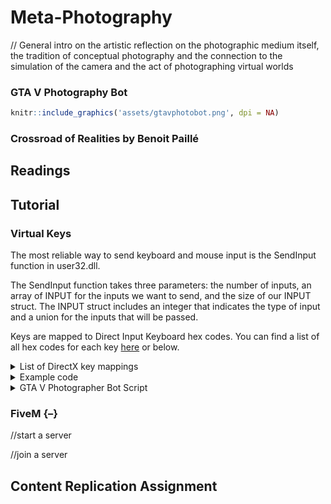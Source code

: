 # Meta-Photography

// General intro on the artistic reflection on the photographic medium itself, the tradition of conceptual photography and the connection to the simulation of the camera and the act of photographing virtual worlds

### GTA V Photography Bot {-}

```r
knitr::include_graphics('assets/gtavphotobot.png', dpi = NA)
```


### Crossroad of Realities by Benoit Paillé {-}


## Readings {-}

## Tutorial {-}

### Virtual Keys {-}

The most reliable way to send keyboard and mouse input is the SendInput function in user32.dll. 

The SendInput function takes three parameters: the number of inputs, an array of INPUT for the inputs we want to send, and the size of our INPUT struct. The INPUT struct includes an integer that indicates the type of input and a union for the inputs that will be passed. 

Keys are mapped to Direct Input Keyboard hex codes. You can find a list of all hex codes for each key [here](http://www.flint.jp/misc/?q=dik&lang=en) or below.

<details>
  <summary>List of DirectX key mappings</summary>

```
Value	Macro	      Symbol
------------------------
0x01	DIK_ESCAPE  Esc	
0x02	DIK_1	      1	
0x03	DIK_2	      2	
0x04	DIK_3	      3	
0x05	DIK_4	      4	
0x06	DIK_5	      5	
0x07	DIK_6	      6	
0x08	DIK_7	      7	
0x09	DIK_8	      8	
0x0A	DIK_9	      9	
0x0B	DIK_0	      0	
0x0C	DIK_MINUS	  -	
0x0D	DIK_EQUALS	=	
0x0E	DIK_BACK	  Back Space	
0x0F	DIK_TAB	    Tab	
0x10	DIK_Q	      Q	
0x11	DIK_W	      W	
0x12	DIK_E	      E	
0x13	DIK_R	      R	
0x14	DIK_T	      T	
0x15	DIK_Y	      Y	
0x16	DIK_U	      U	
0x17	DIK_I	      I	
0x18	DIK_O	      O	
0x19	DIK_P	      P	
0x1A	DIK_LBRACKET  [	
0x1B	DIK_RBRACKET  ]	
0x1C	DIK_RETURN	Enter	
0x1D	DIK_LContol	Ctrl (Left)	
0x1E	DIK_A	      A	
0x1F	DIK_S	      S	
0x20	DIK_D	      D	
0x21	DIK_F	      F	
0x22	DIK_G	      G	
0x23	DIK_H	      H	
0x24	DIK_J	      J	
0x25	DIK_K	      K	
0x26	DIK_L	      L	
0x27	DIK_SEMICOLON	;	
0x28	DIK_APOSTROPHE	'	
0x29	DIK_GRAVE	  `	
0x2A	DIK_LSHIFT	Shift (Left)	
0x2B	DIK_BACKSLASH	\	
0x2C	DIK_Z	      Z	
0x2D	DIK_X	      X	
0x2E	DIK_C	      C	
0x2F	DIK_V	      V	
0x30	DIK_B	      B	
0x31	DIK_N	      N	
0x32	DIK_M	      M	
0x33	DIK_COMMA	  ,	
0x34	DIK_PERIOD	.	
0x35	DIK_SLASH	  /	
0x36	DIK_RSHIFT	Shift (Right)	
0x37	DIK_MULTIPLY	* (Numpad)	
0x38	DIK_LMENU	  Alt (Left)	
0x39	DIK_SPACE	  Space	
0x3A	DIK_CAPITAL	Caps Lock
0x3B	DIK_F1	    F1	
0x3C	DIK_F2	    F2	
0x3D	DIK_F3	    F3	
0x3E	DIK_F4	    F4	
0x3F	DIK_F5	    F5	
0x40	DIK_F6	    F6	
0x41	DIK_F7	    F7	
0x42	DIK_F8	    F8	
0x43	DIK_F9	    F9	
0x44	DIK_F10	    F10	
0x45	DIK_NUMLOCK	Num Lock	
0x46	DIK_SCROLL	Scroll Lock	
0x47	DIK_NUMPAD7	7 (Numpad)	
0x48	DIK_NUMPAD8	8 (Numpad)	
0x49	DIK_NUMPAD9	9 (Numpad)	
0x4A	DIK_SUBTRACT  - (Numpad)	
0x4B	DIK_NUMPAD4	4 (Numpad)	
0x4C	DIK_NUMPAD5	5 (Numpad)	
0x4D	DIK_NUMPAD6	6 (Numpad)	
0x4E	DIK_ADD	    + (Numpad)	
0x4F	DIK_NUMPAD1	1 (Numpad)	
0x50	DIK_NUMPAD2	2 (Numpad)	
0x51	DIK_NUMPAD3	3 (Numpad)	
0x52	DIK_NUMPAD0	0 (Numpad)	
0x53	DIK_DECIMAL	. (Numpad)	
0x57	DIK_F11	    F11	
0x58	DIK_F12	    F12	
0x64	DIK_F13	    F13	(NEC PC-98)
0x65	DIK_F14	    F14	(NEC PC-98)
0x66	DIK_F15	    F15	(NEC PC-98)
0x70	DIK_KANA	  Kana	Japenese Keyboard
0x79	DIK_CONVERT	Convert	Japenese Keyboard
0x7B	DIK_NOCONVERT	No Convert	Japenese Keyboard
0x7D	DIK_YEN	    ¥	  Japenese Keyboard
0x8D	DIK_NUMPADEQUALS	=	NEC PC-98
0x90	DIK_CIRCUMFLEX	^	Japenese Keyboard
0x91	DIK_AT	    @	NEC PC-98
0x92	DIK_COLON	  :	NEC PC-98
0x93	DIK_UNDERLINE	_	NEC PC-98
0x94	DIK_KANJI	  Kanji	Japenese Keyboard
0x95	DIK_STOP	  Stop	NEC PC-98
0x96	DIK_AX	    (Japan AX)	
0x97	DIK_UNLABELED	(J3100)	
0x9C	DIK_NUMPADENTER	Enter (Numpad)	
0x9D	DIK_RCONTROL	Ctrl (Right)	
0xB3	DIK_NUMPADCOMMA	, (Numpad)	NEC PC-98
0xB5	DIK_DIVIDE	  / (Numpad)	
0xB7	DIK_SYSRQ	    Sys Rq	
0xB8	DIK_RMENU	    Alt (Right)	
0xC5	DIK_PAUSE	    Pause	
0xC7	DIK_HOME	    Home	
0xC8	DIK_UP	      ↑	(Arrow up)
0xC9	DIK_PRIOR	    Page Up	
0xCB	DIK_LEFT	    ←	(Arrow left)
0xCD	DIK_RIGHT	    →	(Arrow right)
0xCF	DIK_END	      End	
0xD0	DIK_DOWN	    ↓	(Arrow down)
0xD1	DIK_NEXT	    Page Down	
0xD2	DIK_INSERT	  Insert	
0xD3	DIK_DELETE	  Delete	
0xDB	DIK_LWIN	    Windows	
0xDC	DIK_RWIN	    Windows	
0xDD	DIK_APPS	    Menu	
0xDE	DIK_POWER	    Power	
0xDF	DIK_SLEEP	    Windows
```
  </details>



<details>
  <summary>Example code</summary>
  
  ```cs
using System;
using System.Collections.Generic;
using System.Linq;
using System.Text;
using System.Threading.Tasks;

using GTA;
using GTA.Math;
using System.Windows.Forms;
using System.Drawing;
using GTA.Native;
using System.IO;
using System.Runtime.InteropServices;

namespace moddingTutorial
{
    public class moddingTutorial : Script
    {
  
        //this bunch of stuff is to control keyboard and mouse
        [StructLayout(LayoutKind.Sequential)]
        public struct KeyboardInput
        {
            public ushort wVk;
            public ushort wScan;
            public uint dwFlags;
            public uint time;
            public IntPtr dwExtraInfo;
        }
        [StructLayout(LayoutKind.Sequential)]
        public struct MouseInput
        {
            public int dx;
            public int dy;
            public uint mouseData;
            public uint dwFlags;
            public uint time;
            public IntPtr dwExtraInfo;
        }
        [StructLayout(LayoutKind.Sequential)]
        public struct HardwareInput
        {
            public uint uMsg;
            public ushort wParamL;
            public ushort wParamH;
        }
        [StructLayout(LayoutKind.Explicit)]
        public struct InputUnion
        {
            [FieldOffset(0)] public MouseInput mi;
            [FieldOffset(0)] public KeyboardInput ki;
            [FieldOffset(0)] public HardwareInput hi;
        }
        public struct Input
        {
            public int type;
            public InputUnion u;
        }
        [Flags]
        public enum InputType
        {
            Mouse = 0,
            Keyboard = 1,
            Hardware = 2
        }
        [Flags]
        public enum KeyEventF
        {
            KeyDown = 0x0000,
            ExtendedKey = 0x0001,
            KeyUp = 0x0002,
            Unicode = 0x0004,
            Scancode = 0x0008
        }
        [Flags]
        public enum MouseEventF
        {
            Absolute = 0x8000,
            HWheel = 0x01000,
            Move = 0x0001,
            MoveNoCoalesce = 0x2000,
            LeftDown = 0x0002,
            LeftUp = 0x0004,
            RightDown = 0x0008,
            RightUp = 0x0010,
            MiddleDown = 0x0020,
            MiddleUp = 0x0040,
            VirtualDesk = 0x4000,
            Wheel = 0x0800,
            XDown = 0x0080,
            XUp = 0x0100
        }

        [DllImport("user32.dll", SetLastError = true)]
        private static extern uint SendInput(uint nInputs, Input[] pInputs, int cbSize);
        [DllImport("user32.dll")]
        private static extern IntPtr GetMessageExtraInfo();
        bool pressKey = false;

  
        public moddingTutorial()
        {
            this.Tick += onTick;
            this.KeyUp += onKeyUp;
            this.KeyDown += onKeyDown;
        }

        private void onTick(object sender, EventArgs e) //this function gets executed continuously 
        {
        }

        private void onKeyUp(object sender, KeyEventArgs e)
        {
        }

        private void onKeyDown(object sender, KeyEventArgs e)
        {
            
            if (e.KeyCode == Keys.H)
            {   
                //define the pressing of the arrow up key
                Input[] keyUP_press = new Input[]
                {
                  new Input
                  {
                    type = (int)InputType.Keyboard,
                    u = new InputUnion
                    {
                      ki = new KeyboardInput
                      {
                        wVk = 0,
                        wScan = 0xC8, // key ARROW UP
                        dwFlags = (uint)(KeyEventF.KeyDown | KeyEventF.Scancode), //key press
                        dwExtraInfo = GetMessageExtraInfo()
                      }
                    }
                  }
                };

                //define the release of the arrow up key
                Input[] keyUP_release = new Input[]
                {
                  new Input
                  {
                    type = (int)InputType.Keyboard,
                    u = new InputUnion
                    {
                      ki = new KeyboardInput
                      {
                        wVk = 0,
                        wScan = 0xC8, //key ARROW UP
                        dwFlags = (uint)(KeyEventF.KeyUp | KeyEventF.Scancode), //key release
                        dwExtraInfo = GetMessageExtraInfo()
                      }
                    }
                  }
                };
                
                //we need to send a key press and add a delay before releasing it otherwise it's too fast for the game to register it
                //send key press of arrow up key
                SendInput((uint)keyUP_press.Length, keyUP_press, Marshal.SizeOf(typeof(Input)));
                //delay half a second
                Wait(500);
                //send key release of arrow up key
                SendInput((uint)keyUP_release.Length, keyUP_release, Marshal.SizeOf(typeof(Input)));
            }
        }
    }
}
```
  </details>


<details>
  <summary>GTA V Photographer Bot Script</summary>
  
  ```cs
//#define debug


using System;
using System.Collections.Generic;
using System.Linq;
using System.Text;
using System.Threading.Tasks;

using GTA;
using GTA.Math;
using System.Windows.Forms;
using System.Drawing;
using GTA.Native;
using System.IO;
using System.Runtime.InteropServices;



namespace moddingTutorial
{
    public class moddingTutorial : Script
    {

        bool botOn = false; //turn the bot ON/OFF
        List<Vector3> switchLocations = new List<Vector3>(); //list of locations to teleport the character if in danger
        int index;

        //KEYBOARD AND MOUSE INPUT STUFF
        [StructLayout(LayoutKind.Sequential)]
        public struct KeyboardInput
        {
            public ushort wVk;
            public ushort wScan;
            public uint dwFlags;
            public uint time;
            public IntPtr dwExtraInfo;
        }
        [StructLayout(LayoutKind.Sequential)]
        public struct MouseInput
        {
            public int dx;
            public int dy;
            public uint mouseData;
            public uint dwFlags;
            public uint time;
            public IntPtr dwExtraInfo;
        }
        [StructLayout(LayoutKind.Sequential)]
        public struct HardwareInput
        {
            public uint uMsg;
            public ushort wParamL;
            public ushort wParamH;
        }
        [StructLayout(LayoutKind.Explicit)]
        public struct InputUnion
        {
            [FieldOffset(0)] public MouseInput mi;
            [FieldOffset(0)] public KeyboardInput ki;
            [FieldOffset(0)] public HardwareInput hi;
        }
        public struct Input
        {
            public int type;
            public InputUnion u;
        }
        [Flags]
        public enum InputType
        {
            Mouse = 0,
            Keyboard = 1,
            Hardware = 2
        }
        [Flags]
        public enum KeyEventF
        {
            KeyDown = 0x0000,
            ExtendedKey = 0x0001,
            KeyUp = 0x0002,
            Unicode = 0x0004,
            Scancode = 0x0008
        }
        [Flags]
        public enum MouseEventF
        {
            Absolute = 0x8000,
            HWheel = 0x01000,
            Move = 0x0001,
            MoveNoCoalesce = 0x2000,
            LeftDown = 0x0002,
            LeftUp = 0x0004,
            RightDown = 0x0008,
            RightUp = 0x0010,
            MiddleDown = 0x0020,
            MiddleUp = 0x0040,
            VirtualDesk = 0x4000,
            Wheel = 0x0800,
            XDown = 0x0080,
            XUp = 0x0100
        }


        [DllImport("user32.dll", SetLastError = true)]
        private static extern uint SendInput(uint nInputs, Input[] pInputs, int cbSize);
        [DllImport("user32.dll")]
        private static extern IntPtr GetMessageExtraInfo();
        bool pressKey = false;

        public moddingTutorial()
        {
            this.Tick += onTick;
            this.KeyUp += onKeyUp;
            this.KeyDown += onKeyDown;


            switchLocations.Add(new Vector3(-1578.27f, 5155.2f, 19.79865f)); //Submarine pier
            switchLocations.Add(new Vector3(82.81281f, 6432.408f, 31.31271f)); //
            switchLocations.Add(new Vector3(-237.6f, 5497.5f, 189.6f)); // 

            index = 0;
        }

        private void checkDanger()
        {
            if (Game.Player.Character.IsSwimming || Game.Player.Character.IsInCombat || Game.Player.Character.IsInMeleeCombat || Game.Player.Character.IsInWater)//(Function.Call<bool>(Hash.IS_PED_SWIMMING, Game.Player.Character))
            {
                //teleport to one of the locations
                Function.Call(Hash.SET_ENTITY_COORDS, Game.Player.Character, switchLocations[index].X, switchLocations[index].Y, switchLocations[index].Z, 0, 0, 1);

                //Move the index to the next location
                index++;
                if (index >= switchLocations.Count) index = 0;
#if (debug)
                UI.Notify("Teleport");
#endif
            }
        }

        private void onTick(object sender, EventArgs e) //this function gets executed continuously 
        {
            checkDanger();

            if (botOn)
            {
                //SET PLAYER INVINCIBLE
                Function.Call(Hash.SET_PLAYER_INVINCIBLE, Game.Player, true);

                //SET 1st PERSON VIEW
                Function.Call(Hash.SET_FOLLOW_PED_CAM_VIEW_MODE, 4);

                //TASK SEQUENCE
                TaskSequence mySeq = new TaskSequence();

                //WALK
                Random rndWalk = new Random();
                int Walk = (int)rndWalk.Next(-10, 10);
                //Game.Player.Character.Task.RunTo(Game.Player.Character.GetOffsetInWorldCoords(new Vector3(0, Run, 0)));
                mySeq.AddTask.GoTo(Game.Player.Character.GetOffsetInWorldCoords(new Vector3(Walk, 0, 0)));

                //RUN
                Random rndRun = new Random();
                int Run = (int)rndRun.Next(-10, 10);
                //Game.Player.Character.Task.RunTo(Game.Player.Character.GetOffsetInWorldCoords(new Vector3(0, Run, 0)));
                mySeq.AddTask.RunTo(Game.Player.Character.GetOffsetInWorldCoords(new Vector3(0, Run, 0)));

                //WANDER AROUND
                //Game.Player.Character.Task.WanderAround();
                mySeq.AddTask.WanderAround();
                
                mySeq.Close();
                Game.Player.Character.Task.PerformSequence(mySeq);

                //LET IT WANDER FOR RANDOM TIME
                Random rndWandering = new Random();
                int Wandering = (int)rndWandering.Next(13, 25);
                Wait(Wandering*1000);
                Game.Player.Character.Task.ClearAllImmediately();
                checkDanger();
                Wait(500);

                if (Game.Player.Character.IsStopped)
                {
                    //PHOTO TAKING STUFF (VIRTUAL KEYS)
                    
#if (debug)
                    UI.ShowSubtitle("take out phone", 1000); 
#endif
                    keyOut(0xC8, 1000); //Arrow UP
                    Wait(1000);
#if (debug)
                    UI.ShowSubtitle("move down", 1000);
#endif
                    keyOut(0xD0, 500); //Arrow DOWN
                    Wait(1000);
#if (debug)
                    UI.ShowSubtitle("take left", 1000); 
#endif
                    keyOut(0xCB, 500); //Arrow LEFT
                    Wait(1000);
#if (debug)
                    UI.ShowSubtitle("open app", 1000);
#endif
                    keyOut(0x1C, 500); //ENTER
                    Wait(3000);

                    //RANDOM ZOOM
                    //ZOOM IN
                    Random rndZoomIn = new Random();
                    int ZoomIn = (int)rndZoomIn.Next(4, 14);
#if (debug)
                    UI.ShowSubtitle("Zooooooming In " + ZoomIn + " times", 2000);
#endif
                    for (int i = 0; i < ZoomIn; i++)
                    {
                        mouseWheelOut(130);
                        Wait(20);
                    }
                    Wait(1000);
                    //ZOOM OUT
                    Random rndZoomOut = new Random();
                    int ZoomOut = (int)rndZoomOut.Next(2, 8);
#if (debug)
                    UI.ShowSubtitle("Zooooooming Out " + ZoomOut + " times", 2000);
#endif
                    for (int i = 0; i < ZoomOut; i++)
                    {
                        mouseWheelOut(unchecked((uint)-130));
                        Wait(20);
                    }
                    Wait(3000);

                    //TO DO: SMOOTH RANDOM MOUSE XY
                    /*Random rndCamMove = new Random();
                    int camMove = rndCamMove.Next(5, 10);
                    UI.ShowSubtitle("find the right framing", 1000 + (20 * camMove));
                    for (int i = 0; i < camMove; i++)
                    {
                        Random rndX = new Random();
                        Random rndY = new Random();
                        int newX = rndX.Next(-10, 10);
                        int newY = rndY.Next(-10, 10);
                        //mouseOut(newX*2, newY*2); //mouse xy
                        mouseOut(newX * 10, 0); //mouse xy
                        Wait(500);
                    }
                    Wait(2000);*/

                    //CHOOSE A RANDOM FILTER
                    Random rnd = new Random();
                    int filter = rnd.Next(14);
#if (debug)
                    UI.ShowSubtitle("choose a random filter", 1000 + (500 * filter));
#endif
                    for (int i = 0; i < filter; i++)
                    {
                        keyOut(0xD0, 500); //Arrow DOWN
                        Wait(500);
                    }
                    Wait(1000);

                    //TAKE PHOTO
#if (debug)
                    UI.ShowSubtitle("take photo", 1000);
#endif
                    keyOut(0x1C, 500); //ENTER
                    Wait(5000);

                    //DELETE PHOTO
#if (debug)
                    UI.ShowSubtitle("delete photo", 1000);
#endif
                    keyOut(0xD3, 500); //DELETE
                    Wait(2000);

                    //CLOSE THE CAMERA APP
#if (debug)
                    UI.ShowSubtitle("close app", 1000);
#endif
                    keyOut(0x0E, 500); //BACK SPACE
                    Wait(2000);

                    //PUT AWAY THE PHONE
#if (debug)
                    UI.ShowSubtitle("put away phone", 1000);
#endif
                    keyOut(0x0E, 500); //BACK SPACE
                    
                    Wait(2000);
                }
            }
        }

        
        //VIRTUAL MOUSE X AND Y MOVEMENT
        public static void mouseOut(int coordX, int coordY)
        {
            //mouse move xy
            Input[] inputs = new Input[]
            {
                new Input
                {
                    type = (int) InputType.Mouse,
                    u = new InputUnion
                    {
                        mi = new MouseInput
                        {
                            dx = coordX,
                            dy = coordY,
                            dwFlags = (uint)(MouseEventF.Move),
                            dwExtraInfo = GetMessageExtraInfo()
                        }
                    }
                }
            };
            SendInput((uint)inputs.Length, inputs, Marshal.SizeOf(typeof(Input)));
        }

        //VIRTUAL MOUSE WHEEL SCROLLING
        public static void mouseWheelOut(uint duration)
        {
            //mouse wheel
            Input[] inputs = new Input[]
            {
                new Input
                {
                    type = (int) InputType.Mouse,
                    u = new InputUnion
                    {
                        mi = new MouseInput
                        {
                            dx = 100,
                            dy = 100,
                            //time = 0,
                            mouseData = duration,
                            dwFlags = (uint)(MouseEventF.Wheel),
                            dwExtraInfo = GetMessageExtraInfo()
                        }
                    }
                }
            };
            SendInput((uint)inputs.Length, inputs, Marshal.SizeOf(typeof(Input)));
        }
        
        //VIRTUAL KEY PRESS AND RELEASE
        public static void keyOut(ushort hexKey, int delay)
        {
            //key pressed
            Input[] inputs = new Input[]
            {
                new Input
                {
                    type = (int)InputType.Keyboard,
                    u = new InputUnion
                    {
                        ki = new KeyboardInput
                        {
                            wVk = 0,
                            wScan = hexKey, //0xC8,
                            dwFlags = (uint)(KeyEventF.KeyDown | KeyEventF.Scancode),
                            dwExtraInfo = GetMessageExtraInfo()
                        }
                    }
                }
            };


            //key released
            Input[] inputs2 = new Input[]
            {
                new Input
                {
                    type = (int)InputType.Keyboard,
                    u = new InputUnion
                    {
                        ki = new KeyboardInput
                        {
                            wVk = 0,
                            wScan = hexKey, //0xC8,
                            dwFlags = (uint)(KeyEventF.KeyUp | KeyEventF.Scancode),
                            dwExtraInfo = GetMessageExtraInfo()
                        }
                    }
                }
            };

            //send key press / delay / release
            SendInput((uint)inputs.Length, inputs, Marshal.SizeOf(typeof(Input)));
            Wait(delay);
            SendInput((uint)inputs2.Length, inputs2, Marshal.SizeOf(typeof(Input)));

        }

        private void onKeyDown(object sender, KeyEventArgs e)
        {
           
        }
        private void onKeyUp(object sender, KeyEventArgs e)
        {
           if (e.KeyCode == Keys.H)
           {
              //SWITCH THE BOT ON/OFF
              botOn = !botOn;
              if(botOn) UI.ShowSubtitle("GTA V Photographer Bot is ON", 3000);
               else UI.ShowSubtitle("GTA V Photographer Bot is OFF", 3000);
  
           }
           if (e.KeyCode == Keys.J)
           {
              //TELEPORT MANUALLY
              Function.Call(Hash.SET_ENTITY_COORDS, Game.Player.Character, switchLocations[index].X, switchLocations[index].Y, switchLocations[index].Z, 0, 0, 1);
              index++;
              if (index >= switchLocations.Count) index = 0;
            }
        }
    }
}



  ```
  </details>


### FiveM {–}
//start a server

//join a server

## Content Replication Assignment {-}
